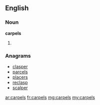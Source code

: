 ==English==

===Noun===
'''carpels'''

# {{plural of|carpel}}

===Anagrams===
* [[clasper#English|clasper]]
* [[parcels#English|parcels]]
* [[placers#English|placers]]
* [[reclasp#English|reclasp]]
* [[scalper#English|scalper]]

[[ar:carpels]]
[[fr:carpels]]
[[mg:carpels]]
[[my:carpels]]